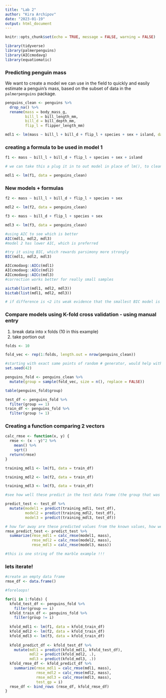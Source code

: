 ```yaml
---
title: "Lab 2"
author: "Kira Archipov"
date: "2023-01-19"
output: html_document
---
```


```r
knitr::opts_chunk$set(echo = TRUE, message = FALSE, warning = FALSE)

library(tidyverse)
library(palmerpenguins)
library(AICcmodavg)
library(equatiomatic)
```

### Predicting penguin mass 
We want to create a model we can use in the field to quickly and easily estimate a penguin's mass, based on the subset of data in the `palmerpenguins` package.

```r
penguins_clean <- penguins %>%
  drop_na() %>%
  rename(mass = body_mass_g,
         bill_l = bill_length_mm,
         bill_d = bill_depth_mm,
         flip_l = flipper_length_mm)

mdl1 <- lm(mass ~ bill_l + bill_d + flip_l + species + sex + island, data = penguins_clean)
```


### creating a formula to be used in model 1
```r
f1 <- mass ~ bill_l + bill_d + flip_l + species + sex + island

# we can take this a plug it in to out model in place of lm(), to clean up code 

mdl1 <- lm(f1, data = penguins_clean)
```


### New models + formulas 
```r
f2 <- mass ~ bill_l + bill_d + flip_l + species + sex 

mdl2 <- lm(f2, data = penguins_clean)

f3 <- mass ~ bill_d + flip_l + species + sex

mdl3 <- lm(f3, data = penguins_clean)

#using AIC to see which is better 
AIC(mdl1, mdl2, mdl3)
#model 2 has lower AIC, which is preferred 

#try it using BIC, which rewards parsimony more strongly 
BIC(mdl1, mdl2, mdl3)
```



```r
AICcmodavg::AICc(mdl1)
AICcmodavg::AICc(mdl2)
AICcmodavg::AICc(mdl3)
#correction works better for really small samples 

aictab(list(mdl1, mdl2, mdl3))
bictab(list(mdl1, mdl2, mdl3))

# if difference is <2 its weak evidence that the smallest BIC model is better, 2-6 is moderately better, >6 strong evidence that the smallest BIC is the superior model 
```

### Compare models using K-fold cross validation - using manual entry 
1) break data into x folds (10 in this example)
2) take portion out 
```r
folds <- 10 

fold_vec <- rep(1:folds, length.out = nrow(penguins_clean))

#starting with exact same points of random # generator, would help with replication, only need to set it once and then it will be for all other random calls 
set.seed(42)

penguins_fold <- penguins_clean %>% 
  mutate(group = sample(fold_vec, size = n(), replace = FALSE))

table(penguins_fold$group)

test_df <- penguins_fold %>% 
  filter(group == 1)
train_df <- penguins_fold %>% 
  filter(group != 1)

```


### Creating a function comparing 2 vectors 

```r
calc_rmse <- function(x, y) {
  rmse <- (x - y)^2 %>% 
    mean() %>% 
    sqrt()
  return(rmse)
}
```



```r
training_mdl1 <- lm(f1, data = train_df)

training_mdl2 <- lm(f2, data = train_df)

training_mdl3 <- lm(f3, data = train_df)

#see how well these predict in the test data frame (the group that was held aside)

predict_test <- test_df %>% 
  mutate(model1 = predict(training_mdl1, test_df), 
         model2 = predict(training_mdl2, test_df), 
         model3 = predict(training_mdl3, test_df))

# how far away are these predicted values from the known values, how well are we predicting 
rmse_predict_test <- predict_test %>% 
  summarize(rmse_mdl1 = calc_rmse(model1, mass), 
            rmse_mdl2 = calc_rmse(model2, mass), 
            rmse_mdl3 = calc_rmse(model3, mass))

#this is one string of the marble example !!!
```


### lets iterate!

```r
#create an empty data frame
rmse_df <- data.frame()

#foreloops!

for(i in 1:folds) {
  kfold_test_df <- penguins_fold %>% 
    filter(group == i)
  kfold_train_df <- penguins_fold %>% 
    filter(group != i)
  
  kfold_mdl1 <- lm(f1, data = kfold_train_df)
  kfold_mdl2 <- lm(f2, data = kfold_train_df)
  kfold_mdl3 <- lm(f3, data = kfold_train_df)
  
  kfold_predict_df <- kfold_test_df %>% 
    mutate(mdl1 = predict(kfold_mdl1, kfold_test_df), 
           mdl2 = predict(kfold_mdl2, .),
           mdl3 = predict(kfold_mdl3, .))
  kfold_rmse_df <- kfold_predict_df %>% 
    summarize(rmse_mdl1 = calc_rmse(mdl1, mass), 
              rmse_mdl2 = calc_rmse(mdl2, mass),
              rmse_mdl3 = calc_rmse(mdl3, mass), 
              test_gp = i)
  rmse_df <- bind_rows (rmse_df, kfold_rmse_df)
}

```








